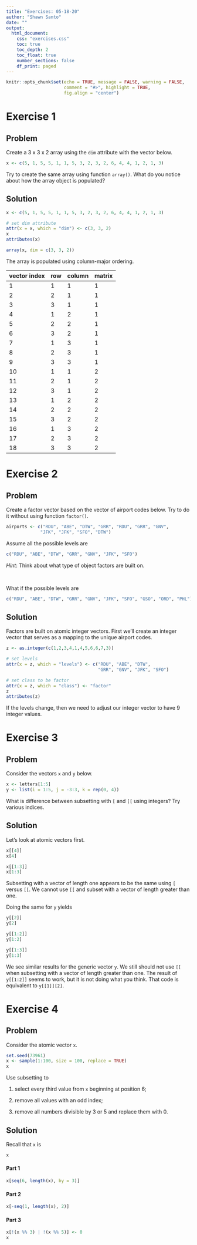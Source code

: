 ```yaml
---
title: "Exercises: 05-18-20"
author: "Shawn Santo"
date: ""
output: 
  html_document:
    css: "exercises.css"
    toc: true
    toc_depth: 2
    toc_float: true
    number_sections: false
    df_print: paged
---
```


```r
knitr::opts_chunk$set(echo = TRUE, message = FALSE, warning = FALSE,
                      comment = "#>", highlight = TRUE,
                      fig.align = "center")
```

# Exercise 1 {.tabset .tabset-fade .tabset-pills}

## Problem

Create a 3 x 3 x 2 array using the `dim` attribute with the vector below.

```r
x <- c(5, 1, 5, 5, 1, 1, 5, 3, 2, 3, 2, 6, 4, 4, 1, 2, 1, 3)
```

Try to create the same array using function `array()`. What do you notice about
how the array object is populated?

## Solution

```r
x <- c(5, 1, 5, 5, 1, 1, 5, 3, 2, 3, 2, 6, 4, 4, 1, 2, 1, 3)

# set dim attribute
attr(x = x, which = "dim") <- c(3, 3, 2)
x
attributes(x)
```

```r
array(x, dim = c(3, 3, 2))
```

The array is populated using column-major ordering.

| vector index | row | column | matrix |
|--------------|-----|--------|--------|
| 1            | 1   | 1      | 1      |
| 2            | 2   | 1      | 1      |
| 3            | 3   | 1      | 1      |
| 4            | 1   | 2      | 1      |
| 5            | 2   | 2      | 1      |
| 6            | 3   | 2      | 1      |
| 7            | 1   | 3      | 1      |
| 8            | 2   | 3      | 1      |
| 9            | 3   | 3      | 1      |
| 10           | 1   | 1      | 2      |
| 11           | 2   | 1      | 2      |
| 12           | 3   | 1      | 2      |
| 13           | 1   | 2      | 2      |
| 14           | 2   | 2      | 2      |
| 15           | 3   | 2      | 2      |
| 16           | 1   | 3      | 2      |
| 17           | 2   | 3      | 2      |
| 18           | 3   | 3      | 2      |

# Exercise 2 {.tabset .tabset-fade .tabset-pills}

## Problem

Create a factor vector based on the vector of airport codes below. Try to do
it without using function `factor()`.

```r
airports <- c("RDU", "ABE", "DTW", "GRR", "RDU", "GRR", "GNV",
             "JFK", "JFK", "SFO", "DTW")
```

Assume all the possible levels are 

```r
c("RDU", "ABE", "DTW", "GRR", "GNV", "JFK", "SFO")
```

*Hint*: Think about what type of object factors are built on.

<br/>

What if the possible levels are

```r
c("RDU", "ABE", "DTW", "GRR", "GNV", "JFK", "SFO", "GSO", "ORD", "PHL")
```

## Solution

Factors are built on atomic integer vectors. First we'll create an integer
vector that serves as a mapping to the unique airport codes.

```r
z <- as.integer(c(1,2,3,4,1,4,5,6,6,7,3))

# set levels
attr(x = z, which = "levels") <- c("RDU", "ABE", "DTW", 
                                   "GRR", "GNV", "JFK", "SFO")

# set class to be factor
attr(x = z, which = "class") <- "factor"
z
attributes(z)
```

If the levels change, then we need to adjust our integer vector to have 9
integer values.

# Exercise 3 {.tabset .tabset-fade .tabset-pills}

## Problem

Consider the vectors `x` and `y` below.

```r
x <- letters[1:5]
y <- list(i = 1:5, j = -3:3, k = rep(0, 4))
```

What is difference between subsetting with `[` and `[[` using integers? Try
various indices.

## Solution

Let's look at atomic vectors first.

```r
x[[4]]
x[4]

x[[1:3]]
x[1:3]
```

Subsetting with a vector of length one appears to be the same using
`[` versus `[[`. We cannot use `[[` and subset with a vector of length greater
than one.

Doing the same for `y` yields

```r
y[[2]]
y[2]

y[[1:2]]
y[1:2]

y[[1:3]]
y[1:3]
```

We see similar results for the generic vector `y`. We still should not use
`[[` when subsetting with a vector of length greater than one. The result of
`y[[1:2]]` seems to work, but it is not doing what you think. That code 
is equivalent to `y[[1]][2]`.

# Exercise 4 {.tabset .tabset-fade .tabset-pills}

## Problem

Consider the atomic vector `x`.

```r
set.seed(73961)
x <- sample(1:100, size = 100, replace = TRUE)
x
```

Use subsetting to

1. select every third value from `x` beginning at position 6;

2. remove all values with an odd index;

3. remove all numbers divisible by 3 or 5 and replace them with 0.

## Solution

Recall that `x` is

```r
x
```


#### Part 1

```r
x[seq(6, length(x), by = 3)]
```

#### Part 2

```r
x[-seq(1, length(x), 2)]
```

#### Part 3

```r
x[!(x %% 3) | !(x %% 5)] <- 0
x
```



